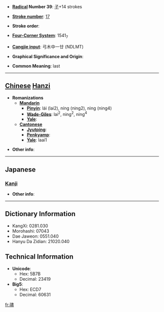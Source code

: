 * '''[[Wiktionary:Chinese radical index| Radical]] Number 39''': [[Wiktionary:Chinese radical index 子|子]]+14 strokes

* '''[[Wiktionary:Chinese total strokes index|Stroke number]]''': [[Wiktionary:Chinese total strokes index 17|17]]

* '''Stroke order''': 

* '''[[Wiktionary:Chinese four corner index|Four-Corner System]]''': 1541<sub>7</sub>

* '''[[Wiktionary:Chinese Cangjie index|Cangjie input]]''': 弓木中一廿 (NDLMT)

* '''Graphical Significance and Origin''': 

* '''Common Meaning''': last

----

== [[Chinese]] [[Hanzi]] ==

* '''Romanizations'''
** '''[[Mandarin]]'''
*** '''[[Pinyin]]''': lái (lai2), níng (ning2), nìng (ning4)
*** '''[[Wade-Giles]]''': lai<sup>2</sup>, ning<sup>2</sup>, ning<sup>4</sup>
*** '''[[Yale]]''': 
** '''[[Cantonese]]'''
*** '''[[Jyutping]]''':
*** '''[[Penkyamp]]''': 
*** '''[[Yale]]''': laai1

* '''Other info''': 

----

==Japanese==
===[[Kanji]]===
{{kanji|on readings=[[だい]] (dai), [[ない]] (nai)
|kun readings=
}}

* '''Other info''':  

----

== Dictionary Information ==

* KangXi: 0281.030
* Morohashi: 07043
* Dae Jaweon: 0551.040
* Hanyu Da Zidian: 21020.040

== Technical Information ==

* '''Unicode''':
** Hex: 5B7B
** Decimal: 23419
* '''Big5''':
** Hex: ECD7
** Decimal: 60631

[[fr:孻]]